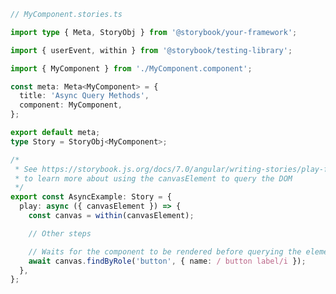 ```ts
// MyComponent.stories.ts

import type { Meta, StoryObj } from '@storybook/your-framework';

import { userEvent, within } from '@storybook/testing-library';

import { MyComponent } from './MyComponent.component';

const meta: Meta<MyComponent> = {
  title: 'Async Query Methods',
  component: MyComponent,
};

export default meta;
type Story = StoryObj<MyComponent>;

/*
 * See https://storybook.js.org/docs/7.0/angular/writing-stories/play-function#working-with-the-canvas
 * to learn more about using the canvasElement to query the DOM
 */
export const AsyncExample: Story = {
  play: async ({ canvasElement }) => {
    const canvas = within(canvasElement);

    // Other steps

    // Waits for the component to be rendered before querying the element
    await canvas.findByRole('button', { name: / button label/i });
  },
};
```
